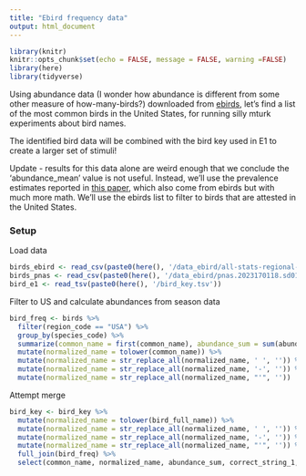 ```yaml
---
title: "Ebird frequency data"
output: html_document
---
```


```r
library(knitr)
knitr::opts_chunk$set(echo = FALSE, message = FALSE, warning =FALSE)
library(here)
library(tidyverse)
```

Using abundance data (I wonder how abundance is different from some other measure of how-many-birds?) downloaded from [ebirds](https://ebird.org/science/status-and-trends/download-data), let's find a list of the most common birds in the United States, for running silly mturk experiments about bird names.  

The identified bird data will be combined with the bird key used in E1 to create a larger set of stimuli!

Update - results for this data alone are weird enough that we conclude the 'abundance_mean' value is not useful. Instead, we'll use the prevalence estimates reported in [this paper](https://www.pnas.org/content/118/21/e2023170118), which also come from ebirds but with much more math. We'll use the ebirds list to filter to birds
that are attested in the United States. 

### Setup

Load data

```r

birds_ebird <- read_csv(paste0(here(), '/data_ebird/all-stats-regional-2021.csv'))
birds_pnas <- read_csv(paste0(here(), '/data_ebird/pnas.2023170118.sd01.csv'))
bird_e1 <- read_tsv(paste0(here(), '/bird_key.tsv'))
```

Filter to US and calculate abundances from season data

```r

bird_freq <- birds %>%
  filter(region_code == "USA") %>%
  group_by(species_code) %>%
  summarize(common_name = first(common_name), abundance_sum = sum(abundance_mean, na.rm = TRUE)) %>%
  mutate(normalized_name = tolower(common_name)) %>%
  mutate(normalized_name = str_replace_all(normalized_name, ' ', '')) %>%
  mutate(normalized_name = str_replace_all(normalized_name, '-', '')) %>%
  mutate(normalized_name = str_replace_all(normalized_name, "'", ''))
```

Attempt merge

```r

bird_key <- bird_key %>%
  mutate(normalized_name = tolower(bird_full_name)) %>%
  mutate(normalized_name = str_replace_all(normalized_name, ' ', '')) %>%
  mutate(normalized_name = str_replace_all(normalized_name, '-', '')) %>%
  mutate(normalized_name = str_replace_all(normalized_name, "'", '')) %>%
  full_join(bird_freq) %>%
  select(common_name, normalized_name, abundance_sum, correct_string_1, correct_string_2, experiment_1_stimulus, species_code)
```
